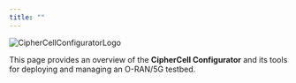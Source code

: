 ```yaml
---
title: ""
---
```




![CipherCellConfiguratorLogo](/img/cipher_cell_configurator_logo_black.svg)

This page provides an overview of the **CipherCell Configurator** and its tools for deploying and managing an O-RAN/5G testbed.


<DocCardList />